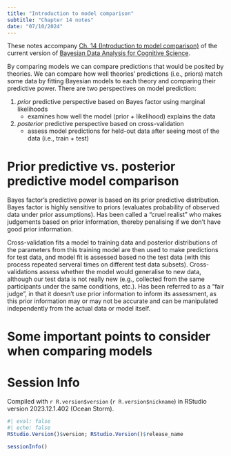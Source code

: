 ```yaml
---
title: "Introduction to model comparison"
subtitle: "Chapter 14 notes"
date: "07/10/2024"
---
```


These notes accompany [Ch. 14 (Introduction to model comparison)](https://vasishth.github.io/bayescogsci/book/ch-comparison.html) of the current version of [Bayesian Data Analysis for Cognitive Science](https://vasishth.github.io/bayescogsci).

By comparing models we can compare predictions that would be posited by theories. We can compare how well theories' predictions (i.e., priors) match some data by fitting Bayesian models to each theory and comparing their predictive power. There are two perspectives on model prediction:

1. *prior* predictive perspective based on Bayes factor using marginal likelihoods
    + examines how well the model (prior + likelihood) explains the data
2. *posterior* predictive perspective based on cross-validation
    + assess model predictions for held-out data after seeing most of the data (i.e., train + test)

# Prior predictive vs. posterior predictive model comparison

Bayes factor's predictive power is based on its prior predictive distribution. 
Bayes factor is highly sensitive to priors (evaluates probability of observed data under prior assumptions). Has been called a "cruel realist" who makes judgements based on prior information, thereby penalising if we don't have good prior information.

Cross-validation fits a model to training data and posterior distributions of the parameters from this training model are then used to make predictions for test data, and model fit is assessed based no the test data (with this process repeated serveral times on different test data subsets). Cross-validations assess whether the model would generalise to new data, although our test data is not really new (e.g., collected from the same participants under the same conditions, etc.). Has been referred to as a "fair judge", in that it doesn't use prior information to inform its assessment, as this prior information may or may not be accurate and can be manipulated independently from the actual data or model itself.


# Some important points to consider when comparing models




# Session Info

Compiled with `r R.version$version` (`r R.version$nickname`) in RStudio version 2023.12.1.402 (Ocean Storm).

```r
#| eval: false
#| echo: false
RStudio.Version()$version; RStudio.Version()$release_name
```

```r
sessionInfo()
```


